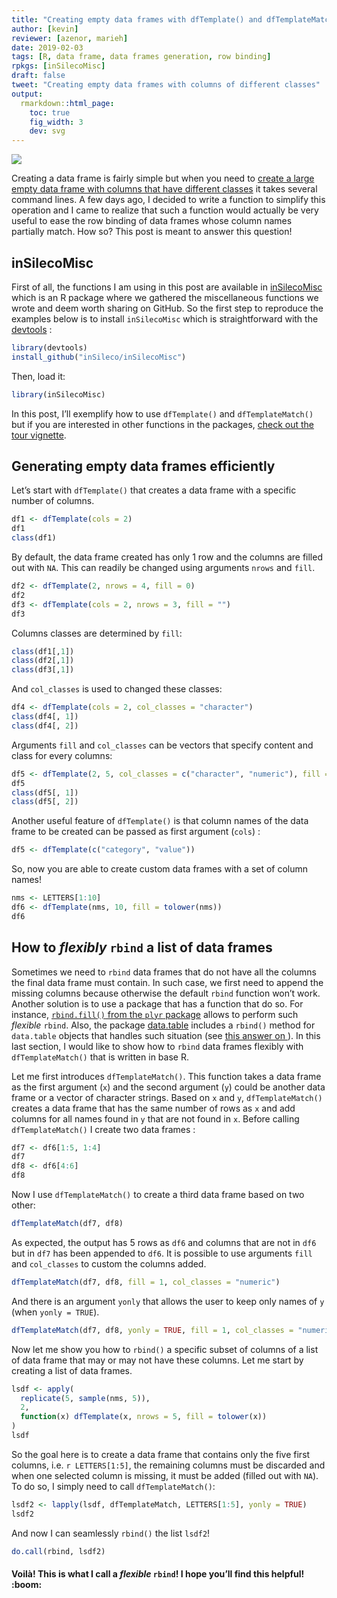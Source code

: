 ```yaml
---
title: "Creating empty data frames with dfTemplate() and dfTemplateMatch()"
author: [kevin]
reviewer: [azenor, marieh]
date: 2019-02-03
tags: [R, data frame, data frames generation, row binding]
rpkgs: [inSilecoMisc]
draft: false
tweet: "Creating empty data frames with columns of different classes"
output:
  rmarkdown::html_page:
    toc: true
    fig_width: 3
    dev: svg
---
```



![](https://img.shields.io/badge/inSileco-UnderReview-ffdd55.svg)


Creating a data frame is fairly simple but when you need to [create a large empty data frame with columns that have different classes](https://stackoverflow.com/questions/10689055/create-an-empty-data-frame) it takes several command lines. A few days ago, I decided to write a function to simplify this operation and I came to realize that such a function would actually be very useful to ease the row binding of data frames whose column names partially match. How so? This post is meant to answer this question!


## inSilecoMisc

First of all, the functions I am using in this post are available in  [inSilecoMisc](http://insileco.github.io/inSilecoMisc/) which is an R package where we gathered the miscellaneous functions we wrote and deem worth sharing on GitHub. So the first step to reproduce the examples below is to install `inSilecoMisc` which is straightforward with the [devtools](https://cran.r-project.org/web/packages/devtools/index.html package) :

```r
library(devtools)
install_github("inSileco/inSilecoMisc")
```

Then, load it:

```r
library(inSilecoMisc)
```

In this post, I'll exemplify how to use `dfTemplate()` and `dfTemplateMatch()` but if you are interested in other functions in the packages, [check out the tour vignette](http://insileco.github.io/inSilecoMisc/articles/overview.html).



## Generating empty data frames efficiently

Let's start with `dfTemplate()` that creates a data frame with a specific number of columns.

```r
df1 <- dfTemplate(cols = 2)
df1
class(df1)
```

By default, the data frame created has only 1 row and the columns are filled out with `NA`. This can readily be changed using arguments `nrows` and `fill`.


```r
df2 <- dfTemplate(2, nrows = 4, fill = 0)
df2
df3 <- dfTemplate(cols = 2, nrows = 3, fill = "")
df3
```

Columns classes are determined by `fill`:

```r
class(df1[,1])
class(df2[,1])
class(df3[,1])
```

And `col_classes` is used to changed these classes:

```r
df4 <- dfTemplate(cols = 2, col_classes = "character")
class(df4[, 1])
class(df4[, 2])
```

Arguments `fill` and `col_classes` can be vectors that specify content and class
for every columns:

```r
df5 <- dfTemplate(2, 5, col_classes = c("character", "numeric"), fill = c("", 5))
df5
class(df5[, 1])
class(df5[, 2])
```

Another useful feature of `dfTemplate()` is that column names of the data frame to be created can be passed as first argument (`cols`) :

```r
df5 <- dfTemplate(c("category", "value"))
```

So, now you are able to create custom data frames with a set of column names!

```r
nms <- LETTERS[1:10]
df6 <- dfTemplate(nms, 10, fill = tolower(nms))
df6
```



## How to *flexibly* `rbind` a list of data frames

Sometimes we need to `rbind` data frames that do not have all the columns the final data frame must contain. In such case, we first need to append the missing columns because otherwise the default `rbind` function won't work. Another solution is to use a package that has a function that do so. For instance, [`rbind.fill()` from the `plyr` package](https://www.rdocumentation.org/packages/plyr/versions/1.8.4/topics/rbind.fill) allows to perform such *flexible* `rbind`. Also, the package [data.table](https://cran.r-project.org/web/packages/data.table/index.html) includes a `rbind()` method for `data.table` objects that handles such situation (see [this answer on <i class="fa fa-stack-overflow" aria-hidden="true"></i>](https://stackoverflow.com/questions/18003717/efficient-way-to-rbind-data-frames-with-different-columns)). In this last section, I would like to show how to `rbind` data frames flexibly with `dfTemplateMatch()` that is written in base R.

Let me first introduces `dfTemplateMatch()`. This function takes a data frame as the first argument (`x`) and the second argument (`y`) could be another data frame or a vector of character strings. Based on `x` and `y`, `dfTemplateMatch()` creates a data frame that has the same number of rows as `x` and add columns for all names found in `y` that are not found in `x`. Before calling `dfTemplateMatch()` I create two data frames :


```r
df7 <- df6[1:5, 1:4]
df7
df8 <- df6[4:6]
df8
```

Now I use `dfTemplateMatch()` to create a third data frame based on two other:

```r
dfTemplateMatch(df7, df8)
```

As expected, the output has 5 rows as `df6` and columns that are not in `df6` but in `df7` has been appended to `df6`. It is possible to use arguments `fill` and `col_classes` to custom the columns added.


```r
dfTemplateMatch(df7, df8, fill = 1, col_classes = "numeric")
```

And there is an argument `yonly` that allows the user to keep only names of `y` (when `yonly = TRUE`).

```r
dfTemplateMatch(df7, df8, yonly = TRUE, fill = 1, col_classes = "numeric")
```

Now let me show you how to `rbind()` a specific subset of columns of a list of data frame that may or may not have these columns. Let me start by creating a list of data frames.


```r
lsdf <- apply(
  replicate(5, sample(nms, 5)),
  2,
  function(x) dfTemplate(x, nrows = 5, fill = tolower(x))
)
lsdf
```

So the goal here is to create a data frame that contains only the five first
columns, i.e. `r LETTERS[1:5]`, the remaining columns must be discarded and
when one selected column is missing, it must be added (filled out with `NA`).
To do so, I simply need to call `dfTemplateMatch()`:


```r
lsdf2 <- lapply(lsdf, dfTemplateMatch, LETTERS[1:5], yonly = TRUE)
lsdf2
```

And now I can seamlessly `rbind()` the list `lsdf2`!

```r
do.call(rbind, lsdf2)
```




#### Voilà! This is what I call a *flexible* `rbind`! I hope you'll find this helpful! :boom:
